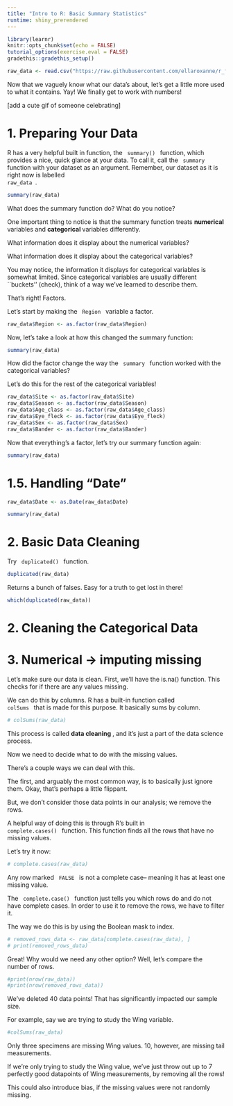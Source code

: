 ```yaml
---
title: "Intro to R: Basic Summary Statistics"
runtime: shiny_prerendered
---
```


```r
library(learnr)
knitr::opts_chunk$set(echo = FALSE)
tutorial_options(exercise.eval = FALSE)
gradethis::gradethis_setup()
```

```r
raw_data <- read.csv("https://raw.githubusercontent.com/ellaroxanne/r_first_data_project/refs/heads/main/data_and_metadata/BLOY_morphology_AlaskaBC.csv")
```

Now that we vaguely know what our data's about, let's get a little more used to what it contains. 
Yay! We finally get to work with numbers!

[add a cute gif of someone celebrating]

# 1. Preparing Your Data

R has a very helpful built in function, the <code> summary() </code> function, which provides a nice, quick glance at your data. 
To call it, call the <code> summary </code> function with your dataset as an argument.
Remember, our dataset as it is right now is labelled <code> raw_data </code>. 

```r
summary(raw_data)
```

What does the summary function do? What do you notice? 

<!-- Textbox -->

One important thing to notice is that the summary function treats <b> numerical </b> variables and <b> categorical </b> variables differently. 

What information does it display about the numerical variables? 

<!-- Defs of numerical and categorical can be placed in lesson 0 -->

<!-- Textbox -->

What information does it display about the categorical variables? 

<!-- Textbox -->

You may notice, the information it displays for categorical variables is somewhat limited. 
Since categorical variables are usually different ``buckets'' (check), think of a way we've learned to describe them.

That's right! Factors. 

Let's start by making the <code> Region </code> variable a factor. 

<!-- Progressive hints: as.factor() function
Arguments is the column
Index a column with $ -->

```r
raw_data$Region <- as.factor(raw_data$Region)
```

Now, let's take a look at how this changed the summary function:

```r
summary(raw_data)
```

How did the factor change the way the <code> summary </code> function worked with the categorical variables? 

<!-- Textbox -->

Let's do this for the rest of the categorical variables!

<!-- Maybe have a thing. Think about each variable: should it be a factor or not? Most of the character ones should, but alpha notably shouldn't. Somehow point the student in that direction and understand why.--> 
```r
raw_data$Site <- as.factor(raw_data$Site)
raw_data$Season <- as.factor(raw_data$Season)
raw_data$Age_class <- as.factor(raw_data$Age_class)
raw_data$Eye_fleck <- as.factor(raw_data$Eye_fleck)
raw_data$Sex <- as.factor(raw_data$Sex)
raw_data$Bander <- as.factor(raw_data$Bander)
```

Now that everything's a factor, let's try our summary function again:
```r
summary(raw_data)
```

# 1.5. Handling "Date" 

```r
raw_data$Date <- as.Date(raw_data$Date)
```

```r
summary(raw_data)
```

# 2. Basic Data Cleaning

Try <code> duplicated() </code> function. 

```r
duplicated(raw_data)
```

Returns a bunch of falses. 
Easy for a truth to get lost in there!

<!-- Mention which function in lesson 0, or we can split that up -->

```r
which(duplicated(raw_data))
```
# 2. Cleaning the Categorical Data




# 3. Numerical -> imputing missing

Let's make sure our data is clean. First, we'll have the is.na() function. This checks for if there are any values missing. 

We can do this by columns. R has a built-in function called <code> colSums </code> that is made for this purpose. It basically sums by column.

```r
# colSums(raw_data)
```

This process is called <b> data cleaning </b>, and it's just a part of the data science process. 

Now we need to decide what to do with the missing values. 

There's a couple ways we can deal with this. 

The first, and arguably the most common way, is to basically just ignore them. 
Okay, that's perhaps a little flippant. 

But, we don't consider those data points in our analysis; we remove the rows. 

A helpful way of doing this is through R's built in <code> complete.cases() </code> function. 
This function finds all the rows that have no missing values. 

Let's try it now: 

<!-- interactive code box where user can type it themself-->

```r
# complete.cases(raw_data)
```

Any row marked <code> FALSE </code> is not a complete case-- meaning it has at least one missing value. 

The <code> complete.case() </code> function just tells you which rows do and do not have complete cases. 
In order to use it to remove the rows, we have to filter it. 

The way we do this is by using the Boolean mask to index. 

```r
# removed_rows_data <- raw_data[complete.cases(raw_data), ]
# print(removed_rows_data)
```

<!-- Go over indexing in 00 lesson-->

Great! Why would we need any other option? 
Well, let's compare the number of rows. 

```r
#print(nrow(raw_data))
#print(nrow(removed_rows_data))
```

We've deleted 40 data points! That has significantly impacted our sample size. 

For example, say we are trying to study the Wing variable. 

```r
#colSums(raw_data)
```
Only three specimens are missing Wing values. 10, however, are missing tail measurements. 

If we're only trying to study the Wing value, we've just throw out up to 7 perfectly good datapoints of Wing measurements, by removing all the rows!

This could also introduce bias, if the missing values were not randomly missing. 

<!-- Can o' worms ^ -->


